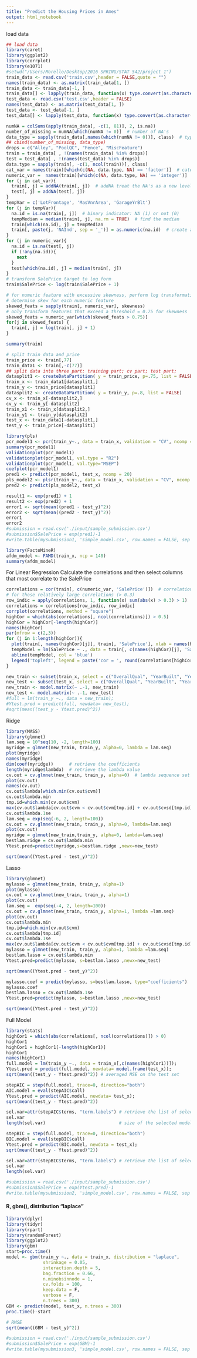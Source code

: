 ```yaml
---
title: "Predict the Housing Prices in Ames"
output: html_notebook
---
```

load data
```r
## load data
library(caret)
library(ggplot2)
library(corrplot)
library(e1071)
#setwd("/Users/Morello/Desktop/2016 SPRING/STAT 542/project 1")
train_data <- read.csv('train.csv',header = FALSE,quote = "")
names(train_data) <- as.matrix(train_data[1, ])
train_data <- train_data[-1, ]
train_data[] <- lapply(train_data, function(x) type.convert(as.character(x)))
test_data <- read.csv('test.csv',header = FALSE)
names(test_data) <- as.matrix(test_data[1, ])
test_data <- test_data[-1, ]
test_data[] <- lapply(test_data, function(x) type.convert(as.character(x)))
```

```r
numNA = colSums(apply(train_data[, -c(1, 81)], 2, is.na))
number_of_missing = numNA[which(numNA != 0)]  # number of NA's
data_type = sapply(train_data[,names(which(numNA != 0))], class)  # type of data
## cbind(number_of_missing, data_type)
drops = c("Alley", "PoolQC", "Fence", "MiscFeature")
train = train_data[ , !(names(train_data) %in% drops)]
test = test_data[ , !(names(test_data) %in% drops)]
data.type = sapply(train[, -c(1, ncol(train))], class)
cat_var = names(train)[which(c(NA, data.type, NA) == 'factor')]  # categorical variables
numeric_var =  names(train)[which(c(NA, data.type, NA) == 'integer')]  # continuous variables
for (j in cat_var){
  train[, j] = addNA(train[, j])  # addNA treat the NA's as a new level called '<NA>'
  test[, j] = addNA(test[, j])
}
tempVar = c('LotFrontage', 'MasVnrArea', 'GarageYrBlt')
for (j in tempVar){
  na.id = is.na(train[, j])  # binary indicator: NA (1) or not (0)
  tempMedian = median(train[, j], na.rm = TRUE)  # find the median
  train[which(na.id), j] = tempMedian
  train[, paste(j, 'NAInd', sep = '_')] = as.numeric(na.id)  # create a new column
}
for (j in numeric_var){
  na.id = is.na(test[, j])
  if (!any(na.id)){
    next
  }
  test[which(na.id), j] = median(train[, j])
}
# transform SalePrice target to log form
train$SalePrice <- log(train$SalePrice + 1)

# for numeric feature with excessive skewness, perform log transformation
# determine skew for each numeric feature
skewed_feats = sapply(train[, numeric_var], skewness)
# only transform features that exceed a threshold = 0.75 for skewness
skewed_feats = numeric_var[which(skewed_feats > 0.75)]
for(j in skewed_feats) {
  train[, j] = log(train[, j] + 1)
}
```

```r
summary(train)
```

```r
# split train data and price
train_price <- train[,77]
train_data1 <- train[,-c(77)]
## split data into three part: training part; cv part; test part;
datasplit1 <- createDataPartition( y = train_price, p=.75, list = FALSE)
train_x <- train_data1[datasplit1,]
train_y <- train_price[datasplit1]
datasplit2 <- createDataPartition( y = train_y, p=.8, list = FALSE)
cv_x <- train_x[-datasplit2,]
cv_y <- train_y[-datasplit2]
train_x1 <- train_x[datasplit2,]
train_y1 <- train_y[datasplit2]
test_x <- train_data1[-datasplit1,]
test_y <- train_price[-datasplit1]
```

```r
library(pls)
pcr_model1 <- pcr(train_y~., data = train_x, validation = "CV", ncomp =20)
summary(pcr_model1)
validationplot(pcr_model1)
validationplot(pcr_model1, val.type = "R2")
validationplot(pcr_model1, val.type="MSEP")
coefplot(pcr_model1)
pred1 <- predict(pcr_model1, test_x, ncomp = 20)
pls_model2 <- plsr(train_y~., data = train_x, validation = "CV", ncomp =20)
pred2 <- predict(pls_model2, test_x)
```


```r
result1 <- exp(pred1) + 1 
result2 <- exp(pred2) + 1
error1 <- sqrt(mean((pred1 - test_y)^2))
error2 <- sqrt(mean((pred2 - test_y)^2))
error1
error2
#submission = read.csv('./input/sample_submission.csv')
#submission$SalePrice = exp(pred1)-1
#write.table(mysubmission1, 'simple_model.csv', row.names = FALSE, sep = ',')
```

```r
library(FactoMineR)
afdm_model <- FAMD(train_x, ncp = 140)
summary(afdm_model)
```


For Linear Regression
Calculate the correlations and then select columns that most correlate to the SalePrice
```r
correlations = cor(train[, c(numeric_var, 'SalePrice')])  # correlation matrix
# for those relatively large correlations (> 0.3)
row_indic = apply(correlations, 1, function(x) sum(abs(x) > 0.3) > 1)
correlations = correlations[row_indic, row_indic]
corrplot(correlations, method = "square")
highCor = which(abs(correlations[, ncol(correlations)]) > 0.5)
highCor = highCor[-length(highCor)]
names(highCor)
par(mfrow = c(2,3))
for (j in 1:length(highCor)){
  plot(train[, names(highCor)[j]], train[, 'SalePrice'], xlab = names(highCor)[j], ylab = 'SalePrice')
  tempModel = lm(SalePrice ~ ., data = train[, c(names(highCor)[j], 'SalePrice')])
  abline(tempModel, col = 'blue')
  legend('topleft', legend = paste('cor = ', round(correlations[highCor[j], ncol(correlations)], 3)))
}
```

```r
new_train <- subset(train_x, select = c("OverallQual", "YearBuilt", "YearRemodAdd", "1stFlrSF","GrLivArea", "FullBath",     "TotRmsAbvGrd", "GarageCars", "GarageArea" ))
new_test <- subset(test_x, select = c("OverallQual", "YearBuilt", "YearRemodAdd", "1stFlrSF","GrLivArea", "FullBath",     "TotRmsAbvGrd", "GarageCars", "GarageArea" ))
new_train <- model.matrix(~ .-1, new_train)
new_test <- model.matrix(~ .-1, new_test)
#full = lm(train_y ~., data = new_train);  
#Ytest.pred = predict(full, newdata= new_test);
#sqrt(mean((test_y - Ytest.pred)^2))
```

Ridge
```r
library(MASS)
library(glmnet)
lam.seq = 10^seq(10, -2, length=100)
myridge = glmnet(new_train, train_y, alpha=0, lambda = lam.seq)
plot(myridge)
names(myridge)
dim(coef(myridge))      # retrieve the coefficients
length(myridge$lambda)  # retrieve the lambda value
cv.out = cv.glmnet(new_train, train_y, alpha=0)  # lambda sequence set by glmnet
plot(cv.out)
names(cv.out)
cv.out$lambda[which.min(cv.out$cvm)]
cv.out$lambda.min
tmp.id=which.min(cv.out$cvm)
max(cv.out$lambda[cv.out$cvm < cv.out$cvm[tmp.id] + cv.out$cvsd[tmp.id]])
cv.out$lambda.1se
lam.seq = exp(seq(-6, 2, length=100))
cv.out = cv.glmnet(new_train, train_y, alpha=0, lambda=lam.seq)  
plot(cv.out)
myridge = glmnet(new_train,train_y, alpha=0, lambda=lam.seq)
bestlam.ridge = cv.out$lambda.min
Ytest.pred=predict(myridge,s=bestlam.ridge ,newx=new_test)
```

```r
sqrt(mean((Ytest.pred - test_y)^2))
```

Lasso
```r
library(glmnet)
mylasso = glmnet(new_train, train_y, alpha=1)
plot(mylasso)
cv.out = cv.glmnet(new_train, train_y, alpha=1)
plot(cv.out)
lam.seq =  exp(seq(-4, 2, length=100))
cv.out = cv.glmnet(new_train, train_y, alpha=1, lambda =lam.seq)
plot(cv.out)
cv.out$lambda.min
tmp.id=which.min(cv.out$cvm)
cv.out$lambda[tmp.id]
cv.out$lambda.1se
max(cv.out$lambda[cv.out$cvm < cv.out$cvm[tmp.id] + cv.out$cvsd[tmp.id]])
mylasso = glmnet(new_train, train_y, alpha=1, lambda =lam.seq)
bestlam.lasso = cv.out$lambda.min
Ytest.pred=predict(mylasso, s=bestlam.lasso ,newx=new_test)
```

```r
sqrt(mean((Ytest.pred - test_y)^2))
```
```r
mylasso.coef = predict(mylasso, s=bestlam.lasso, type="coefficients")
mylasso.coef
bestlam.lasso = cv.out$lambda.1se
Ytest.pred=predict(mylasso, s=bestlam.lasso ,newx=new_test)
```
```r
sqrt(mean((Ytest.pred - test_y)^2))
```
Full Model
```r
library(stats)
highCor1 = which(abs(correlations[, ncol(correlations)]) > 0)
highCor1
highCor1 = highCor1[-length(highCor1)]
highCor1
names(highCor1)
full.model = lm(train_y ~., data = train_x[,c(names(highCor1))]);  
Ytest.pred = predict(full.model, newdata= model.frame(test_x));
sqrt(mean((test_y - Ytest.pred)^2)) # averaged MSE on the test set
```
```r
stepAIC = step(full.model, trace=0, direction="both")            
AIC.model = eval(stepAIC$call)
Ytest.pred = predict(AIC.model, newdata= test_x);
sqrt(mean((test_y - Ytest.pred)^2))

sel.var=attr(stepAIC$terms, "term.labels") # retrieve the list of selected variables
sel.var
length(sel.var)                            # size of the selected model     

stepBIC = step(full.model, trace=0, direction="both")            
BIC.model = eval(stepBIC$call)
Ytest.pred = predict(BIC.model, newdata = test_x);
sqrt(mean((test_y - Ytest.pred)^2))

sel.var=attr(stepBIC$terms, "term.labels") # retrieve the list of selected variables
sel.var
length(sel.var)

#submission = read.csv('./input/sample_submission.csv')
#submission$SalePrice = exp(Ytest.pred)-1
#write.table(mysubmission2, 'simple_model.csv', row.names = FALSE, sep = ',')
```
#### R, gbm(), distribution "laplace" ####
```r
library(dplyr)
library(tidyr)
library(rpart)
library(randomForest)
library(ggplot2)
library(gbm)
start=proc.time()
model <- gbm(train_y ~., data = train_x, distribution = "laplace",
              shrinkage = 0.05,
              interaction.depth = 5,
              bag.fraction = 0.66,
              n.minobsinnode = 1,
              cv.folds = 100,
              keep.data = F,
              verbose = F,
              n.trees = 300)
GBM <- predict(model, test_x, n.trees = 300)
proc.time()-start

# RMSE
sqrt(mean((GBM - test_y)^2))

#submission = read.csv('./input/sample_submission.csv')
#submission$SalePrice = exp(GBM)-1
#write.table(mysubmission3, 'simple_model.csv', row.names = FALSE, sep = ',')
```